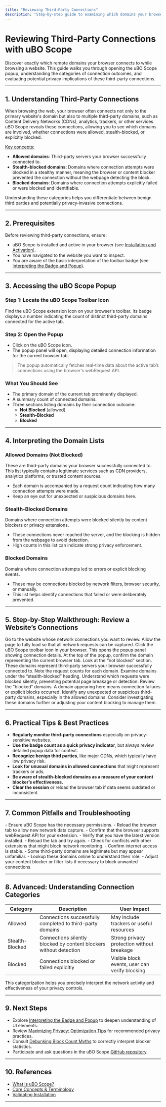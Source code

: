 ```yaml
---
title: "Reviewing Third-Party Connections"
description: "Step-by-step guide to examining which domains your browser connects to while using a website. Learn to open the uBO Scope popup, interpret allowed, stealth, and blocked domains, and quickly spot privacy risks."
---
```


# Reviewing Third-Party Connections with uBO Scope

Discover exactly which remote domains your browser connects to while browsing a website. This guide walks you through opening the uBO Scope popup, understanding the categories of connection outcomes, and evaluating potential privacy implications of these third-party connections.

---

## 1. Understanding Third-Party Connections

When browsing the web, your browser often connects not only to the primary website's domain but also to multiple third-party domains, such as Content Delivery Networks (CDNs), analytics, trackers, or other services. uBO Scope reveals these connections, allowing you to see which domains are involved, whether connections were allowed, stealth-blocked, or explicitly blocked.

<u>Key concepts:</u>
- **Allowed domains**: Third-party servers your browser successfully connected to.
- **Stealth-blocked domains**: Domains where connection attempts were blocked in a stealthy manner, meaning the browser or content blocker prevented the connection without the webpage detecting the block.
- **Blocked domains**: Domains where connection attempts explicitly failed or were blocked and identifiable.

Understanding these categories helps you differentiate between benign third parties and potentially privacy-invasive connections.

---

## 2. Prerequisites

Before reviewing third-party connections, ensure:

- uBO Scope is installed and active in your browser (see [Installation and Activation](https://docs.example.com/guides/getting-started-workflows/installation-activation)).
- You have navigated to the website you want to inspect.
- You are aware of the basic interpretation of the toolbar badge (see [Interpreting the Badge and Popup](https://docs.example.com/getting-started/getting-value-quickstart/interpreting-badge-popup)).

---

## 3. Accessing the uBO Scope Popup

### Step 1: Locate the uBO Scope Toolbar Icon

Find the uBO Scope extension icon on your browser's toolbar. Its badge displays a number indicating the count of distinct third-party domains connected for the active tab.

### Step 2: Open the Popup

- Click on the uBO Scope icon.
- The popup panel will open, displaying detailed connection information for the current browser tab.

> The popup automatically fetches real-time data about the active tab’s connections using the browser's webRequest API.

### What You Should See

- The primary domain of the current tab prominently displayed.
- A summary count of connected domains.
- Three sections listing domains by their connection outcome:
  - **Not Blocked** (allowed)
  - **Stealth-Blocked**
  - **Blocked**

---

## 4. Interpreting the Domain Lists

### Allowed Domains (Not Blocked)

These are third-party domains your browser successfully connected to. This list typically contains legitimate services such as CDN providers, analytics platforms, or trusted content sources.

- Each domain is accompanied by a request count indicating how many connection attempts were made.
- Keep an eye out for unexpected or suspicious domains here.

### Stealth-Blocked Domains

Domains where connection attempts were blocked silently by content blockers or privacy extensions.

- These connections never reached the server, and the blocking is hidden from the webpage to avoid detection.
- High counts in this list can indicate strong privacy enforcement.

### Blocked Domains

Domains where connection attempts led to errors or explicit blocking events.

- These may be connections blocked by network filters, browser security, or manually.
- This list helps identify connections that failed or were deliberately prevented.

---

## 5. Step-by-Step Walkthrough: Review a Website’s Connections

<Steps>
<Step title="Navigate to Target Website">
Go to the website whose network connections you want to review. Allow the page to fully load so that all network requests can be captured.
</Step>
<Step title="Open the uBO Scope Popup">
Click the uBO Scope toolbar icon in your browser. This opens the popup panel showing connection details.
</Step>
<Step title="Identify the Main Tab Domain">
At the top of the popup, confirm the domain representing the current browser tab.
</Step>
<Step title="Review Allowed Connections">
Look at the “not blocked” section. These domains represent third-party servers your browser successfully connected to. Note the request counts for each domain.
</Step>
<Step title="Check Stealth-Blocked Domains">
Examine domains under the “stealth-blocked” heading. Understand which requests were blocked silently, preventing potential page breakage or detection.
</Step>
<Step title="Inspect Blocked Domains">
Review the “blocked” domains. A domain appearing here means connection failures or explicit blocks occurred.
</Step>
<Step title="Evaluate Privacy Risks">
Identify any unexpected or suspicious third-party domains, especially in the allowed domains. Consider investigating these domains further or adjusting your content blocking to manage them.
</Step>
</Steps>

---

## 6. Practical Tips & Best Practices

- **Regularly monitor third-party connections** especially on privacy-sensitive websites.
- **Use the badge count as a quick privacy indicator**, but always review detailed popup data for context.
- **Recognize benign third parties**, like major CDNs, which typically have low privacy risk.
- **Look for unusual domains in allowed connections** that might represent trackers or ads.
- **Be aware of stealth-blocked domains as a measure of your content blocker’s effectiveness.**
- **Clear the session** or reload the browser tab if data seems outdated or inconsistent.

---

## 7. Common Pitfalls and Troubleshooting

<AccordionGroup title="Troubleshooting Third-Party Connection Reviews">
<Accordion title="Popup Shows No Data or 'NO DATA'">
- Ensure uBO Scope has the necessary permissions.
- Reload the browser tab to allow new network data capture.
- Confirm that the browser supports webRequest API for your extension.
- Verify that you have the latest version installed.
</Accordion>
<Accordion title="Badge Count Does Not Update">
- Reload the tab and try again.
- Check for conflicts with other extensions that might block network monitoring.
- Confirm internet access is stable.
</Accordion>
<Accordion title="Unexpected Domains in Allowed List">
- Some third-party domains are legitimate but may appear unfamiliar.
- Lookup these domains online to understand their role.
- Adjust your content blocker or filter lists if necessary to block unwanted connections.
</Accordion>
</AccordionGroup>

---

## 8. Advanced: Understanding Connection Categories

| Category        | Description                                                        | User Impact                                   |
|-----------------|--------------------------------------------------------------------|-----------------------------------------------|
| Allowed         | Connections successfully completed to third-party domains         | May include trackers or useful resources      |
| Stealth-Blocked | Connections silently blocked by content blockers without detection | Strong privacy protection without breakage   |
| Blocked         | Connections blocked or failed explicitly                           | Visible block events, user can verify blocking|

This categorization helps you precisely interpret the network activity and effectiveness of your privacy controls.

---

## 9. Next Steps

- Explore [Interpreting the Badge and Popup](https://docs.example.com/getting-started/getting-value-quickstart/interpreting-badge-popup) to deepen understanding of UI elements.
- Review [Maximizing Privacy: Optimization Tips](https://docs.example.com/guides/applied-scenarios-best-practices/privacy-optimization-tips) for recommended privacy practices.
- Consult [Debunking Block Count Myths](https://docs.example.com/guides/applied-scenarios-best-practices/debunking-block-count-myths) to correctly interpret blocker statistics.
- Participate and ask questions in the uBO Scope [GitHub repository](https://github.com/gorhill/uBO-Scope).

---

## 10. References

- [What is uBO Scope?](https://docs.example.com/overview/product-intro-value/what-is-ubo-scope)
- [Core Concepts & Terminology](https://docs.example.com/overview/architecture-concepts/core-concepts)
- [Validating Installation](https://docs.example.com/getting-started/getting-value-quickstart/validating-installation)

---